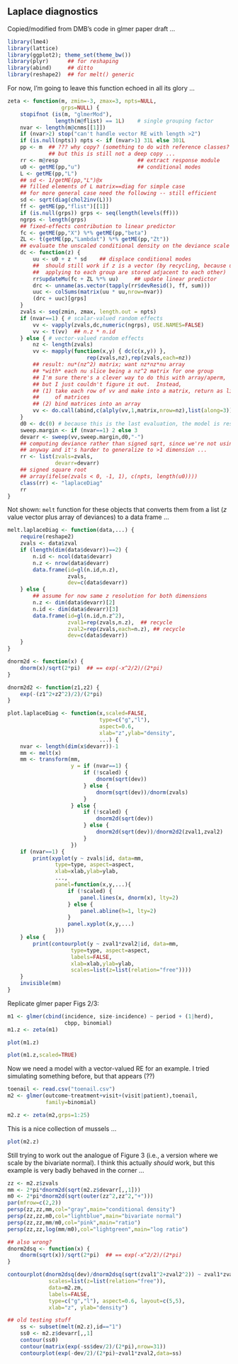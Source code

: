 ## Laplace diagnostics

Copied/modified from DMB's code in glmer paper draft ...

```r
library(lme4)
library(lattice)
library(ggplot2); theme_set(theme_bw())
library(plyr)      ## for reshaping
library(abind)     ## ditto
library(reshape2)  ## for melt() generic
```

For now, I'm going to leave this function echoed in all its glory ...
```r
zeta <- function(m, zmin=-3, zmax=3, npts=NULL,
                 grps=NULL) {
    stopifnot (is(m, "glmerMod"),
               length(m@flist) == 1L)    # single grouping factor
    nvar <- length(m@cnms[[1]])
    if (nvar>2) stop("can't handle vector RE with length >2")
    if (is.null(npts)) npts <- if (nvar>1) 31L else 301L
    pp <- m  ## ??? why copy? (something to do with reference classes?
             ## but this is still not a deep copy ...
    rr <- m@resp                         ## extract response module
    u0 <- getME(pp,"u")                  ## conditional modes
    L <- getME(pp,"L")
    ## sd <- 1/getME(pp,"L")@x
    ## filled elements of L matrix==diag for simple case
    ## for more general case need the following -- still efficient
    sd <- sqrt(diag(chol2inv(L)))
    ff <- getME(pp,"flist")[[1]]
    if (is.null(grps)) grps <- seq(length(levels(ff)))
    ngrps <- length(grps)
    ## fixed-effects contribution to linear predictor
    fc <- getME(pp,"X") %*% getME(pp,"beta") 
    ZL <- t(getME(pp,"Lambdat") %*% getME(pp,"Zt"))
    ## evaluate the unscaled conditional density on the deviance scale
    dc <- function(z) {
        uu <- u0 + z * sd    ## displace conditional modes
        ##  should still work if z is a vector (by recycling, because u values
        ##  applying to each group are stored adjacent to each other)
        rr$updateMu(fc + ZL %*% uu)     ## update linear predictor
        drc <- unname(as.vector(tapply(rr$devResid(), ff, sum)))
        uuc <- colSums(matrix(uu * uu,nrow=nvar))
        (drc + uuc)[grps]
    }
    zvals <- seq(zmin, zmax, length.out = npts)
    if (nvar==1) { # scalar-valued random effects
        vv <- vapply(zvals,dc,numeric(ngrps), USE.NAMES=FALSE)
        vv <- t(vv)  ## n.z * n.id
    } else { # vector-valued random effects
        nz <- length(zvals)
        vv <- mapply(function(x,y) { dc(c(x,y)) },
                         rep(zvals,nz),rep(zvals,each=nz))
        ## result: nu*(nz^2) matrix; want nz*nz*nu array
        ## *with* each nu slice being a nz^2 matrix for one group
        ## I'm sure there's a clever way to do this with array/aperm,
        ## but I just couldn't figure it out.  Instead,
        ## (1) take each row of vv and make into a matrix, return as list
        ##     of matrices
        ## (2) bind matrices into an array
        vv <- do.call(abind,c(alply(vv,1,matrix,nrow=nz),list(along=3)))
    }
    d0 <- dc(0) # because this is the last evaluation, the model is restored to its incoming state
    sweep.margin <- if (nvar==1) 2 else 3 
    devarr <- sweep(vv,sweep.margin,d0,"-")
    ## computing deviance rather than signed sqrt, since we're not using it
    ## anyway and it's harder to generalize to >1 dimension ...
    rr <- list(zvals=zvals,
               devarr=devarr)
    ## signed square root
    ## array(ifelse(zvals < 0, -1, 1), c(npts, length(u0))))
    class(rr) <- "laplaceDiag"
    rr
}
```

Not shown: `melt` function for these objects that converts them from a list ($z$ value vector plus array of deviances) to a data frame ...
```r
melt.laplaceDiag <- function(data,...) {
    require(reshape2)
    zvals <- data$zval
    if (length(dim(data$devarr))==2) {
        n.id <- ncol(data$devarr)
        n.z <- nrow(data$devarr)
        data.frame(id=gl(n.id,n.z),
                   zvals,
                   dev=c(data$devarr))
    } else {
        ## assume for now same z resolution for both dimensions
        n.z <- dim(data$devarr)[2]
        n.id <- dim(data$devarr)[3]
        data.frame(id=gl(n.id,n.z^2),
                   zval1=rep(zvals,n.z),  ## recycle
                   zval2=rep(zvals,each=n.z), ## recycle
                   dev=c(data$devarr))
    }
}

dnorm2d <- function(x) {
    dnorm(x)/sqrt(2*pi)  ## == exp(-x^2/2)/(2*pi)
}

dnorm2d2 <- function(z1,z2) {
    exp(-(z1^2+z2^2)/2)/(2*pi)
}

plot.laplaceDiag <- function(x,scaled=FALSE,
                             type=c("g","l"),
                             aspect=0.6,
                             xlab="z",ylab="density",
                             ...) {
    nvar <- length(dim(x$devarr))-1
    mm <- melt(x)
    mm <- transform(mm,
                    y = if (nvar==1) {
                        if (!scaled) {
                            dnorm(sqrt(dev))
                        } else {
                            dnorm(sqrt(dev))/dnorm(zvals)
                        }
                    } else {
                        if (!scaled) {
                            dnorm2d(sqrt(dev))
                        } else {
                            dnorm2d(sqrt(dev))/dnorm2d2(zval1,zval2)
                        }
                    })
    if (nvar==1) {
        print(xyplot(y ~ zvals|id, data=mm,
               type=type, aspect=aspect,
               xlab=xlab,ylab=ylab,
               ...,
               panel=function(x,y,...){
                   if (!scaled) {
                       panel.lines(x, dnorm(x), lty=2)
                   } else {
                       panel.abline(h=1, lty=2)
                   }
                   panel.xyplot(x,y,...)
               }))
    } else {
        print(contourplot(y ~ zval1*zval2|id, data=mm,
                    type=type, aspect=aspect,
                    labels=FALSE,
                    xlab=xlab,ylab=ylab,
                    scales=list(z=list(relation="free"))))
    }
    invisible(mm)
}
```

Replicate glmer paper Figs 2/3:

```r
m1 <- glmer(cbind(incidence, size-incidence) ~ period + (1|herd),
                  cbpp, binomial)
m1.z <- zeta(m1)
```

```r
plot(m1.z)
```

```r
plot(m1.z,scaled=TRUE)
```

Now we need a model with a vector-valued RE for an example.
I tried simulating something  before, but that appears (??)

```r
toenail <- read.csv("toenail.csv")
m2 <- glmer(outcome~treatment+visit+(visit|patient),toenail,
            family=binomial)
```

```r
m2.z <- zeta(m2,grps=1:25)
```

This is a nice collection of mussels ...
```r
plot(m2.z)
```

Still trying to work out the analogue of Figure 3 (i.e.,
a version where we scale by the bivariate normal).
I think this actually *should* work, but this example
is very badly behaved in the corner ...

```r
zz <- m2.z$zvals
mm <- 2*pi*dnorm2d(sqrt(m2.z$devarr[,,1]))
m0 <- 2*pi*dnorm2d(sqrt(outer(zz^2,zz^2,"+")))
par(mfrow=c(2,2))
persp(zz,zz,mm,col="gray",main="conditional density")
persp(zz,zz,m0,col="lightblue",main="bivariate normal")
persp(zz,zz,mm/m0,col="pink",main="ratio")
persp(zz,zz,log(mm/m0),col="lightgreen",main="log ratio")
```

```r
## also wrong?
dnorm2dsq <- function(x) {
    dnorm(sqrt(x))/sqrt(2*pi)  ## == exp(-x^2/2)/(2*pi)
}

contourplot(dnorm2dsq(dev)/dnorm2dsq(sqrt(zval1^2+zval2^2)) ~ zval1*zval2|id,
             scales=list(z=list(relation="free")),
             data=m2.zm,
             labels=FALSE,
             type=c("g","l"), aspect=0.6, layout=c(5,5),
             xlab="z", ylab="density")
```

```r
## old testing stuff
    ss <- subset(melt(m2.z),id=="1")
    ss0 <- m2.z$devarr[,,1]
    contour(ss0)
    contour(matrix(exp(-ss$dev/2)/(2*pi),nrow=31))
    contourplot(exp(-dev/2)/(2*pi)~zval1*zval2,data=ss)
```


